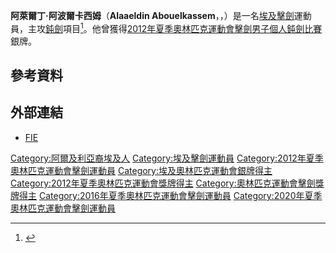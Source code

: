 {{noteTA
|1=zh-cn:花剑; zh-tw:鈍劍;
}}
{{Infobox fencer
| name           = 阿萊爾丁·阿波爾卡西姆<br />''Alaaeldin Abouelkassem''
| image          = File:Alaaeldin Abouelkassem Challenge Revenu 2013.jpg
| imagesize      = 
| caption        = 阿萊爾丁·阿波爾卡西姆
| birth_name     = 
| fullname       = Alaaeldin Mohamed El-Sayed Abouelkassem
| nickname       = 
| nationality    = 
| residence      = 
| birth_date     = {{birth date and age|1990|11|25|df=yes}}
| birth_place    = {{ALG}}[[塞提夫|塞提夫]]
| death_date     = 
| death_place    = 
| height         = {{height|m=1.88}}
| weight         = {{weight|kg=82}}
| sport          = [[擊劍|擊劍]]
| weapon         = [[鈍劍|鈍劍]] 
| hand           = 左手
| country        = {{EGY}}
| fieranking     = [http://fie.org/fencers/fencer/18031 現在排名]
| medaltemplates = 
{{MedalSport|男子[[擊劍|擊劍]]}}
{{MedalCountry|{{EGY}}}}
{{MedalCompetition|[[奧林匹克運動會|奧林匹克運動會]]}}
{{MedalSilver|[[2012年夏季奧林匹克運動會|2012年 倫敦]]|[[2012年夏季奧林匹克運動會擊劍男子個人花劍比賽|個人鈍劍]]}}
{{MedalCompetition|[[非洲運動會|非洲運動會]]}}
{{MedalGold|[[2015年非洲運動會|2015年 布拉薩]]|個人鈍劍}}
{{MedalGold|[[2015年非洲運動會|2015年 布拉薩]]|團體鈍劍}}
{{MedalBronze|[[2007年全非運動會|2007年 阿爾及爾]]|個人鈍劍}}
{{MedalBronze|[[2007年全非運動會|2007年 阿爾及爾]]|團體鈍劍}}
{{MedalCompetition|[[非洲擊劍錦標賽|非洲擊劍錦標賽]]}}
{{MedalGold|[[2008年非洲擊劍錦標賽|2008年 卡薩布蘭卡]]|個人鈍劍}}
{{MedalGold|[[2009年非洲擊劍錦標賽|2009年 -{zh-hans:达喀尔; zh-hk:達喀爾; zh-tw:達卡;}-]]|個人鈍劍}}
{{MedalGold|[[2011年非洲擊劍錦標賽|2011年 開羅]]|個人鈍劍}}
{{MedalGold|[[2012年非洲擊劍錦標賽|2012年 卡薩布蘭卡]]|個人鈍劍}}
{{MedalGold|[[2016年非洲擊劍錦標賽|2016年 阿爾及爾]]|個人鈍劍}}
{{MedalBronze|[[2010年非洲擊劍錦標賽|2010年 突尼斯市]]|個人鈍劍}}
{{MedalBronze|[[2014年非洲擊劍錦標賽|2014年 開羅]]|個人鈍劍}}
{{MedalCompetition|[[泛阿拉伯運動會|泛阿拉伯運動會]]}}
{{MedalGold|[[2011年泛阿拉伯運動會|2011年 多哈]]|個人鈍劍}}
{{MedalGold|[[2011年泛阿拉伯運動會|2011年 多哈]]|團體鈍劍}}
{{MedalCompetition|[[地中海運動會|地中海運動會]]}}
{{MedalBronze|[[2013年地中海運動會|2013年 梅爾辛]]|個人鈍劍}}
{{MedalCompetition|[[世界青少年擊劍錦標賽|世界青少年擊劍錦標賽]]}}
{{MedalGold|[[2010年世界青少年擊劍錦標賽|2010年 巴庫]]|個人鈍劍}}
{{MedalBronze|[[2008年世界青少年擊劍錦標賽|2008年 阿奇雷亞萊]]|個人鈍劍}}
| show-medals    = yes
}}
'''阿萊爾丁·阿波爾卡西姆'''（'''Alaaeldin Abouelkassem'''，{{lang|ar|علاء الدين محمد السيد أبو القاسم}}，{{bd|1990年|11月25日|catIdx=Abouelkassem, Alaaeldin}}）是一名[[埃及|埃及]][[擊劍|擊劍]]運動員，主攻[[鈍劍|鈍劍]]項目<ref>{{cite web|url=http://fie.org/fencers/fencer/18031 |title=Alaaeldin Abouelkassem |publisher=FIE |date=2016-05-10 |accessdate=2016-05-10 }}</ref>。他曾獲得[[2012年夏季奧林匹克運動會擊劍男子個人花劍比賽|2012年夏季奧林匹克運動會擊劍男子個人鈍劍比賽]]銀牌。

== 參考資料 ==
{{Commons category|Alaaeldin Abouelkassem}}
{{Reflist}}

== 外部連結 ==
* [http://fie.org/fencers/fencer/18031 FIE]

{{DEFAULTSORT:Abouelkassem, Alaaeldin}}
[[Category:阿爾及利亞裔埃及人|Category:阿爾及利亞裔埃及人]]
[[Category:埃及擊劍運動員|Category:埃及擊劍運動員]]
[[Category:2012年夏季奧林匹克運動會擊劍運動員|Category:2012年夏季奧林匹克運動會擊劍運動員]]
[[Category:埃及奧林匹克運動會銀牌得主|Category:埃及奧林匹克運動會銀牌得主]]
[[Category:2012年夏季奧林匹克運動會獎牌得主|Category:2012年夏季奧林匹克運動會獎牌得主]]
[[Category:奧林匹克運動會擊劍獎牌得主|Category:奧林匹克運動會擊劍獎牌得主]]
[[Category:2016年夏季奧林匹克運動會擊劍運動員|Category:2016年夏季奧林匹克運動會擊劍運動員]]
[[Category:2020年夏季奧林匹克運動會擊劍運動員|Category:2020年夏季奧林匹克運動會擊劍運動員]]